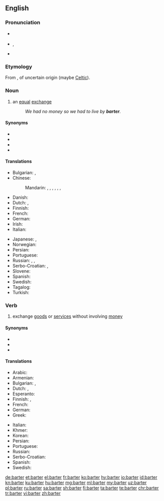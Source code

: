 ==English==
{{wikipedia}}

===Pronunciation===
* {{a|RP}} {{IPA|/ˈbɑːtə(ɹ)/|lang=en}}
* {{a|US}} {{enPR|bärʹ-tər}}, {{IPA|/ˈbɑɹtəɹ/[ˈbɑɹɾəɹ]|lang=en}}
* {{rhymes|ɑː(ɹ)tə(ɹ)|lang=en}}

===Etymology===
From {{etyl|fro|en}} {{m|fro|barater}}, of uncertain origin (maybe [[Celtic]]).

===Noun===
{{en-noun}}

# an [[equal]] [[exchange]]
#: ''We had no money so we had to live by '''barter'''.''

====Synonyms====
* {{l|en|quid pro quo}}
* {{l|en|swap}}
* {{l|en|swop}}
* {{l|en|trade}}

====Translations====
{{trans-top|an equal exchange}}
* Bulgarian: {{t+|bg|размяна|f|tr=razmjána}}, {{t|bg|бартер|m|tr=bárter}}
* Chinese:
*: Mandarin: {{t|cmn|以物易物|tr=yǐwùyìwù|sc=Hani}}, {{t+|cmn|物物交換|sc=Hani}}, {{t+|cmn|物物交换|tr=wùwù jiāohuàn|sc=Hani}}, {{t|cmn|以物換物|sc=Hani}}, {{t|cmn|以物换物|tr=yǐwùhuànwù|sc=Hani}}, {{t|cmn|實物交易|sc=Hani}}, {{t|cmn|实物交易|tr=shíwù jiāoyì|sc=Hani}}
* Danish: {{t|da|byttehandel}}
* Dutch: {{t+|nl|ruil|m}}, {{t+|nl|ruilhandel|m}}
* Finnish: {{t+|fi|vaihtokauppa}}
* French: {{t+|fr|troc|m}}
* German: {{t+|de|Tauschhandel|m}}
* Irish: {{t|ga|malairt|f}}
* Italian: {{t+|it|baratto|m}}
{{trans-mid}}
* Japanese: {{t|ja|物々交換|tr=ぶつぶつこうかん, butsubutsu kōkan|sc=Jpan}}, {{t|ja|バーター|tr=bātā|sc=Jpan}}
* Norwegian: {{t|no|byttehandel|m}}
* Persian: {{t+|fa|مبادله|tr=mobâdele|sc=fa-Arab}}
* Portuguese: {{t+|pt|permuta}}
* Russian: {{t+|ru|ба́ртер|m|tr=bártɛr}}, {{t+|ru|товарообме́н|m}}, {{t|ru|менова́я торго́вля|f}}
* Serbo-Croatian: {{t|sh|трампа|f}}, {{t+|sh|trampa|f}}
* Slovene: {{t|sl|blagovna menjava|f}}
* Spanish: {{t+|es|trueque}}
* Swedish: {{t+|sv|byteshandel|c}}
* Tagalog: {{t|tl|tuwayan}}
* Turkish: {{t+|tr|takas}}
{{trans-bottom}}

===Verb===
{{en-verb}}

# exchange [[goods]] or [[services]] without involving [[money]]

====Synonyms====
* {{l|en|swap}}
* {{l|en|swop}}
* {{l|en|trade}}

====Translations====
{{trans-top|exchange goods or services without involving money}}
* Arabic: {{t|ar|قايض}}
* Armenian: {{t-needed|hy}}
* Bulgarian: {{t+|bg|разменям}}, {{t|bg|правя бартер}}
* Dutch: {{t+|nl|ruilen}}, {{t|nl|ruilebuiten}}
* Esperanto: {{t-needed|eo}}
* Finnish: {{t|fi|tehdä vaihtokauppa}}, {{t+|fi|vaihtaa}}
* French: {{t+|fr|troquer}}
* German: {{t+|de|tauschen}}
* Greek: {{t-needed|el}}
{{trans-mid}}
* Italian: {{t+|it|barattare}}
* Khmer: {{t-needed|km}}
* Korean: {{t-needed|ko}}
* Persian: {{t+|fa|مبادله کردن|tr=mobâdele kardan|sc=fa-Arab}}
* Portuguese: {{t+|pt|trocar}}
* Russian: {{t|ru|проводи́ть ба́ртерные сде́лки|tr=provodítʹ bártɛrnyje sdélki}}
* Serbo-Croatian: {{t+|sh|trampiti}}
* Spanish: {{t+|es|trocar}}
* Swedish: {{t|sv|idka byteshandel}}
{{trans-bottom}}

[[de:barter]]
[[et:barter]]
[[el:barter]]
[[fr:barter]]
[[ko:barter]]
[[hy:barter]]
[[io:barter]]
[[id:barter]]
[[kn:barter]]
[[ku:barter]]
[[hu:barter]]
[[mg:barter]]
[[ml:barter]]
[[my:barter]]
[[uz:barter]]
[[pl:barter]]
[[ru:barter]]
[[sa:barter]]
[[sh:barter]]
[[fi:barter]]
[[ta:barter]]
[[te:barter]]
[[chr:barter]]
[[tr:barter]]
[[vi:barter]]
[[zh:barter]]
